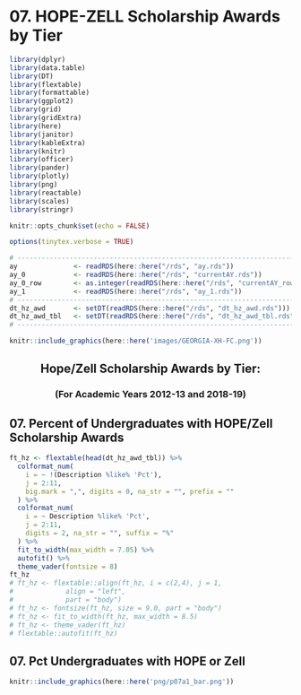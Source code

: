 # 07. HOPE-ZELL Scholarship Awards by Tier

```r
library(dplyr)
library(data.table)
library(DT)
library(flextable)
library(formattable)
library(ggplot2)
library(grid)
library(gridExtra)
library(here)
library(janitor)
library(kableExtra)
library(knitr)
library(officer)
library(pander)
library(plotly)
library(png)
library(reactable)
library(scales)
library(stringr)
```

```r
knitr::opts_chunk$set(echo = FALSE)
```

```r
options(tinytex.verbose = TRUE)
```

```r
# ------------------------------------------------------------------------------
ay              <- readRDS(here::here("/rds", "ay.rds"))
ay_0            <- readRDS(here::here("/rds", "currentAY.rds"))
ay_0_row        <- as.integer(readRDS(here::here("/rds", "currentAY_row.rds")))
ay_1            <- readRDS(here::here("/rds", "ay_1.rds"))
# ------------------------------------------------------------------------------
dt_hz_awd       <- setDT(readRDS(here::here("/rds", "dt_hz_awd.rds")))
dt_hz_awd_tbl   <- setDT(readRDS(here::here("/rds", "dt_hz_awd_tbl.rds")))
# ------------------------------------------------------------------------------
```

```r
knitr::include_graphics(here::here('images/GEORGIA-XH-FC.png'))
```
<h2><center><b>Hope/Zell Scholarship Awards by Tier:</b></center></h2>
<h3><center><b>(For Academic Years 2012-13 and 2018-19)</b></center></h3>

## 07. Percent of Undergraduates with HOPE/Zell Scholarship Awards
```r
ft_hz <- flextable(head(dt_hz_awd_tbl)) %>%
  colformat_num(
    i = ~ !(Description %like% 'Pct'),
    j = 2:11, 
    big.mark = ",", digits = 0, na_str = "", prefix = ""
  ) %>%
  colformat_num( 
    i = ~ Description %like% 'Pct',
    j = 2:11,    
    digits = 2, na_str = "", suffix = "%"
  ) %>%
  fit_to_width(max_width = 7.05) %>%
  autofit() %>%
  theme_vader(fontsize = 8)
ft_hz
# ft_hz <- flextable::align(ft_hz, i = c(2,4), j = 1, 
#             align = "left", 
#             part = "body")
# ft_hz <- fontsize(ft_hz, size = 9.0, part = "body")
# ft_hz <- fit_to_width(ft_hz, max_width = 8.5)
# ft_hz <- theme_vader(ft_hz)
# flextable::autofit(ft_hz)
```

## 07.  Pct Undergraduates with HOPE or Zell
```r
knitr::include_graphics(here::here('png/p07a1_bar.png'))
```

```{=openxml}
<w:p><w:r><w:br w:type="page"/></w:r></w:p>
```